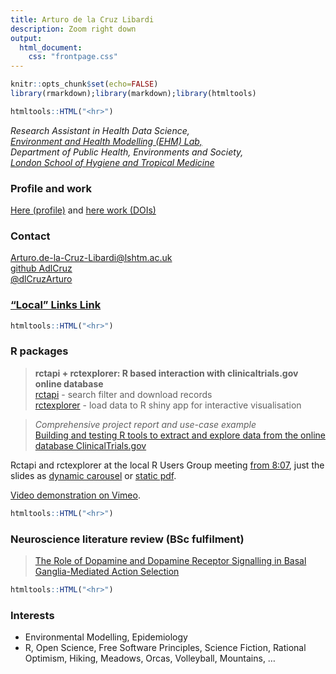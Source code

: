 ```yaml
---
title: Arturo de la Cruz Libardi
description: Zoom right down
output: 
  html_document: 
    css: "frontpage.css"
---
```



```r
knitr::opts_chunk$set(echo=FALSE)
library(rmarkdown);library(markdown);library(htmltools)
```

```r
htmltools::HTML("<hr>")
```

*Research Assistant in Health Data Science,*   
[*Environment and Health Modelling (EHM) Lab,*](https://www.lshtm.ac.uk/research/centres-projects-groups/ehm-lab)  
*Department of Public Health, Environments and Society,*  
[*London School of Hygiene and Tropical Medicine*](https://www.lshtm.ac.uk/)

### Profile and work

[Here (profile)](https://www.lshtm.ac.uk/aboutus/people/de-la-cruz-libardi.arturo) and [here work (DOIs)](https://orcid.org/0009-0001-1543-7999)

### Contact

[Arturo.de-la-Cruz-Libardi\@lshtm.ac.uk](mailto:Arturo.de-la-Cruz-Libardi@lshtm.ac.uk)\
[github AdlCruz](https://github.com/AdlCruz)\
[\@dlCruzArturo](https://twitter.com/dlCruzArturo)\

### ["Local" Links Link](linked_content.html)

```r
htmltools::HTML("<hr>")
```

### R packages

> **rctapi + rctexplorer: R based interaction with clinicaltrials.gov online database**\
> [rctapi](https://adlcruz.github.io/rctapi/) - search filter and download records\
> [rctexplorer](https://adlcruz.github.io/rctexplorer/) - load data to R shiny app for interactive visualisation\

> *Comprehensive project report and use-case example*\
> [Building and testing R tools to extract and explore data from the online database ClinicalTrials.gov](assets/deanonlshtmdiss.pdf)\

Rctapi and rctexplorer at the local R Users Group meeting [from 8:07]((https://lshtm.cloud.panopto.eu/Panopto/Pages/Viewer.aspx?id=2ae0141e-9685-4db2-a75f-af5400c191d0)), just the slides as [dynamic carousel](linked_content/pres_RUGrctpkgs_2022/rct_presentation.html) or [static pdf](linked_content/pres_RUGrctpkgs_2022/RUG_18Nov22_rct_presentation.pdf).

[Video demonstration on Vimeo](https://player.vimeo.com/video/595343322?h=97da0c4bb5).

```r
htmltools::HTML("<hr>")
```

### Neuroscience literature review (BSc fulfilment)

> [The Role of Dopamine and Dopamine Receptor Signalling in Basal Ganglia-Mediated Action Selection](assets/lrpbsckcl.pdf)

```r
htmltools::HTML("<hr>")
```

### Interests

-   Environmental Modelling, Epidemiology
-   R, Open Science, Free Software Principles, Science Fiction, Rational Optimism, Hiking, Meadows, Orcas, Volleyball, Mountains, ...
